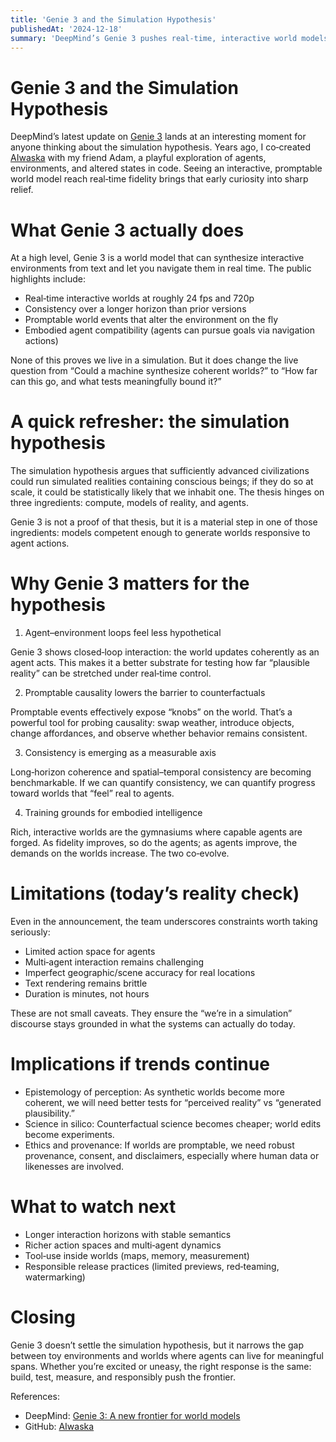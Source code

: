 ```yaml
---
title: 'Genie 3 and the Simulation Hypothesis'
publishedAt: '2024-12-18'
summary: 'DeepMind’s Genie 3 pushes real‑time, interactive world models. Here’s why it reopens the simulation hypothesis conversation, and what it means for synthetic realities.'
---
```


# Genie 3 and the Simulation Hypothesis

DeepMind’s latest update on <a href="https://deepmind.google/discover/blog/genie-3-a-new-frontier-for-world-models/" target="_blank" rel="noopener noreferrer">Genie 3</a> lands at an interesting moment for anyone thinking about the simulation hypothesis. Years ago, I co‑created <a href="https://github.com/adamcohenhillel/AIwaska" target="_blank" rel="noopener noreferrer">AIwaska</a> with my friend Adam, a playful exploration of agents, environments, and altered states in code. Seeing an interactive, promptable world model reach real‑time fidelity brings that early curiosity into sharp relief.

# What Genie 3 actually does

At a high level, Genie 3 is a world model that can synthesize interactive environments from text and let you navigate them in real time. The public highlights include:

- Real‑time interactive worlds at roughly 24 fps and 720p
- Consistency over a longer horizon than prior versions
- Promptable world events that alter the environment on the fly
- Embodied agent compatibility (agents can pursue goals via navigation actions)

None of this proves we live in a simulation. But it does change the live question from “Could a machine synthesize coherent worlds?” to “How far can this go, and what tests meaningfully bound it?”

# A quick refresher: the simulation hypothesis

The simulation hypothesis argues that sufficiently advanced civilizations could run simulated realities containing conscious beings; if they do so at scale, it could be statistically likely that we inhabit one. The thesis hinges on three ingredients: compute, models of reality, and agents.

Genie 3 is not a proof of that thesis, but it is a material step in one of those ingredients: models competent enough to generate worlds responsive to agent actions.

# Why Genie 3 matters for the hypothesis

1) Agent–environment loops feel less hypothetical

Genie 3 shows closed‑loop interaction: the world updates coherently as an agent acts. This makes it a better substrate for testing how far “plausible reality” can be stretched under real‑time control.

2) Promptable causality lowers the barrier to counterfactuals

Promptable events effectively expose “knobs” on the world. That’s a powerful tool for probing causality: swap weather, introduce objects, change affordances, and observe whether behavior remains consistent.

3) Consistency is emerging as a measurable axis

Long‑horizon coherence and spatial–temporal consistency are becoming benchmarkable. If we can quantify consistency, we can quantify progress toward worlds that “feel” real to agents.

4) Training grounds for embodied intelligence

Rich, interactive worlds are the gymnasiums where capable agents are forged. As fidelity improves, so do the agents; as agents improve, the demands on the worlds increase. The two co‑evolve.

# Limitations (today’s reality check)

Even in the announcement, the team underscores constraints worth taking seriously:

- Limited action space for agents
- Multi‑agent interaction remains challenging
- Imperfect geographic/scene accuracy for real locations
- Text rendering remains brittle
- Duration is minutes, not hours

These are not small caveats. They ensure the “we’re in a simulation” discourse stays grounded in what the systems can actually do today.

# Implications if trends continue

- Epistemology of perception: As synthetic worlds become more coherent, we will need better tests for “perceived reality” vs “generated plausibility.”
- Science in silico: Counterfactual science becomes cheaper; world edits become experiments.
- Ethics and provenance: If worlds are promptable, we need robust provenance, consent, and disclaimers, especially where human data or likenesses are involved.

# What to watch next

- Longer interaction horizons with stable semantics
- Richer action spaces and multi‑agent dynamics
- Tool‑use inside worlds (maps, memory, measurement)
- Responsible release practices (limited previews, red‑teaming, watermarking)

# Closing

Genie 3 doesn’t settle the simulation hypothesis, but it narrows the gap between toy environments and worlds where agents can live for meaningful spans. Whether you’re excited or uneasy, the right response is the same: build, test, measure, and responsibly push the frontier.

References:

- DeepMind: <a href="https://deepmind.google/discover/blog/genie-3-a-new-frontier-for-world-models/" target="_blank" rel="noopener noreferrer">Genie 3: A new frontier for world models</a>
- GitHub: <a href="https://github.com/adamcohenhillel/AIwaska" target="_blank" rel="noopener noreferrer">AIwaska</a>

